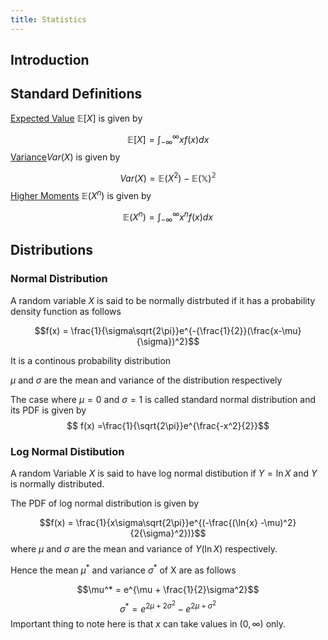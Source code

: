 ```yaml
---
title: Statistics
---
```


## Introduction
## Standard Definitions
<u>Expected Value</u> $\mathbb{E}[X]$ is given by

$$\mathbb{E}[X] = \int_{-\infty}^{\infty}x f(x) dx$$
<u>Variance</u>$Var(X)$ is given by


$$Var(X) = \mathbb{E}(X^2) - \mathbb{{E(X)}^2}$$
<u>Higher Moments</u> $\mathbb{E}(X^n)$ is given by

$$\mathbb{E}(X^n) = \int_{-\infty}^{\infty}x^n f(x) dx$$

## Distributions

### Normal Distribution

A random variable $X$ is said to be normally distrbuted if it has a probability density function as follows

$$f(x) = \frac{1}{\sigma\sqrt{2\pi}}e^{-{\frac{1}{2}}(\frac{x-\mu}{\sigma})^2}$$

It is a continous probability distribution

$\mu$ and $\sigma$ are the mean and variance of the distribution respectively

The case where $\mu =0$ and $\sigma = 1$ is called standard normal distribution and its PDF is given by $$  f(x) =\frac{1}{\sqrt{2\pi}}e^{\frac{-x^2}{2}}$$


### Log Normal Distibution 

A random Variable $X$ is said to have log normal distibution if $Y = \ln{X}$ and $Y$ is normally distributed.

The PDF of log normal distribution is given by 

$$f(x) = \frac{1}{x\sigma\sqrt{2\pi}}e^{(-\frac{(\ln{x} -\mu)^2}{2{\sigma}^2})}$$ where $\mu$ and  $\sigma$ are the mean and variance of $Y(\ln X)$ respectively.

Hence the mean $\mu^*$ and variance $\sigma^*$ of X are as follows


$$\mu^* = e^{\mu + \frac{1}{2}\sigma^2}$$
$$\sigma^* = e^{2\mu + 2\sigma^2} - e^{2\mu +\sigma^2}$$
Important thing to note here is that  $x$ can take values in $(0,\infty)$ only.


